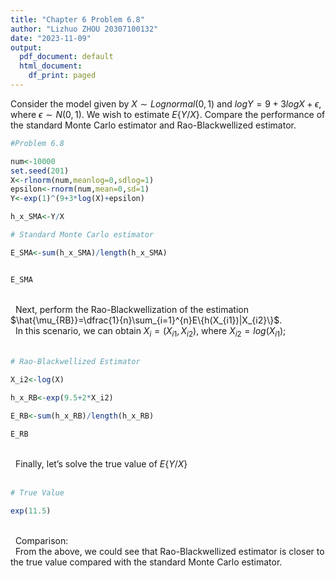 ```yaml
---
title: "Chapter 6 Problem 6.8"
author: "Lizhuo ZHOU 20307100132"
date: "2023-11-09"
output:
  pdf_document: default
  html_document:
    df_print: paged
---
```


Consider the model given by $X \sim Lognormal(0,1)$ and $log Y= 9+3logX+\epsilon$, where $\epsilon \sim N(0,1)$. We wish to estimate $E\{Y/X\}$. Compare the performance of the standard Monte Carlo estimator and Rao-Blackwellized estimator.


```r
#Problem 6.8

num<-10000
set.seed(201)
X<-rlnorm(num,meanlog=0,sdlog=1)
epsilon<-rnorm(num,mean=0,sd=1)
Y<-exp(1)^(9+3*log(X)+epsilon)

h_x_SMA<-Y/X

# Standard Monte Carlo estimator

E_SMA<-sum(h_x_SMA)/length(h_x_SMA)


E_SMA

```
\
\ \ Next, perform the Rao-Blackwellization of the estimation $\hat{\mu_{RB}}=\dfrac{1}{n}\sum_{i=1}^{n}E\{h(X_{i1})|X_{i2}\}$.
\
\ \ In this scenario, we can obtain $X_{i}=(X_{i1},X_{i2})$, where $X_{i2}=log(X_{i1})$;
\
\ \ 
\begin{equation} \label{eq1}
\begin{split}
h(X_{i1}|X_{i2}) & = E\{Y/X|logX\} \\
 & = E\{exp\{log(Y/X)\}|logX\} \\
 & = E\{exp\{logY-logX\}|logX\} \\
 & = E\{exp\{9+2logX+\epsilon\}|logX\} \\
 & = exp(9.5+2logX)
\end{split}
\end{equation}
```r
# Rao-Blackwellized Estimator

X_i2<-log(X)

h_x_RB<-exp(9.5+2*X_i2)

E_RB<-sum(h_x_RB)/length(h_x_RB)

E_RB

```
\
\ \ Finally, let's solve the true value of $E\{Y/X\}$
\
\ \ 
\begin{equation} \label{eq2}
\begin{split}
E\{Y/X\} & = E\{exp\{log(Y/X)\} \\
 & = E\{exp\{logY-logX\}\} \\
 & = E\{exp\{9+2logX+\epsilon \}\} \\
 & = E\{exp\{11.5\}\} \\
 & = exp(11.5)
\end{split}
\end{equation}

```r
# True Value

exp(11.5)

```
\
\ \ Comparison:
\
\ \ From the above, we could see that Rao-Blackwellized estimator is closer to the true value compared with the standard Monte Carlo estimator.

